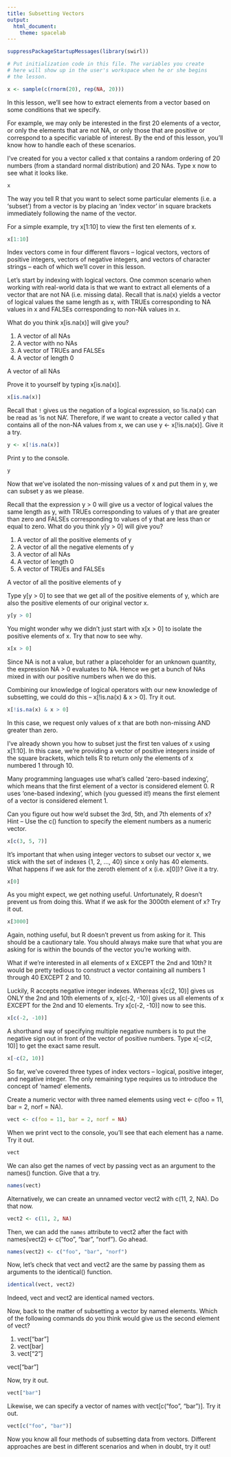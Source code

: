```yaml
---
title: Subsetting Vectors
output:
  html_document:
    theme: spacelab
---
```


```r
suppressPackageStartupMessages(library(swirl))

# Put initialization code in this file. The variables you create
# here will show up in the user's workspace when he or she begins
# the lesson.

x <- sample(c(rnorm(20), rep(NA, 20)))
``` 

In this lesson, we'll see how to extract elements from a vector based on some conditions that we specify. 

For example, we may only be interested in the first 20 elements of a vector, or only the elements that are not NA, or only those that are positive or correspond to a specific variable of interest. By the end of this lesson, you'll know how to handle each of these scenarios. 

I've created for you a vector called x that contains a random ordering of 20 numbers (from a standard normal distribution) and 20 NAs. Type x now to see what it looks like.

```r
x
``` 

The way you tell R that you want to select some particular elements (i.e. a 'subset') from a vector is by placing an 'index vector' in square brackets immediately following the name of the vector. 

For a simple example, try x[1:10] to view the first ten elements of x.

```r
x[1:10]
``` 

Index vectors come in four different flavors -- logical vectors, vectors of positive integers, vectors of negative integers, and vectors of character strings -- each of which we'll cover in this lesson. 

Let's start by indexing with logical vectors. One common scenario when working with real-world data is that we want to extract all elements of a vector that are not NA (i.e. missing data). Recall that is.na(x) yields a vector of logical values the same length as x, with TRUEs corresponding to NA values in x and FALSEs corresponding to non-NA values in x. 

What do you think x[is.na(x)] will give you?

1. A vector of all NAs
2. A vector with no NAs
3. A vector of TRUEs and FALSEs
4. A vector of length 0

A vector of all NAs 

Prove it to yourself by typing x[is.na(x)].

```r
x[is.na(x)]
``` 

Recall that `!` gives us the negation of a logical expression, so !is.na(x) can be read as 'is not NA'. Therefore, if we want to create a vector called y that contains all of the non-NA values from x, we can use y <- x[!is.na(x)]. Give it a try.

```r
y <- x[!is.na(x)]
``` 

Print y to the console.

```r
y
``` 

Now that we've isolated the non-missing values of x and put them in y, we can subset y as we please. 

Recall that the expression y > 0 will give us a vector of logical values the same length as y, with TRUEs corresponding to values of y that are greater than zero and FALSEs corresponding to values of y that are less than or equal to zero. What do you think y[y > 0] will give you?

1. A vector of all the positive elements of y
2. A vector of all the negative elements of y
3. A vector of all NAs
4. A vector of length 0
5. A vector of TRUEs and FALSEs

A vector of all the positive elements of y 

Type y[y > 0] to see that we get all of the positive elements of y, which are also the positive elements of our original vector x.

```r
y[y > 0]
``` 

You might wonder why we didn't just start with x[x > 0] to isolate the positive elements of x. Try that now to see why.

```r
x[x > 0]
``` 

Since NA is not a value, but rather a placeholder for an unknown quantity, the expression NA > 0 evaluates to NA. Hence we get a bunch of NAs mixed in with our positive numbers when we do this. 

Combining our knowledge of logical operators with our new knowledge of subsetting, we could do this -- x[!is.na(x) & x > 0]. Try it out.

```r
x[!is.na(x) & x > 0]
``` 

In this case, we request only values of x that are both non-missing AND greater than zero. 

I've already shown you how to subset just the first ten values of x using x[1:10]. In this case, we're providing a vector of positive integers inside of the square brackets, which tells R to return only the elements of x numbered 1 through 10. 

Many programming languages use what's called 'zero-based indexing', which means that the first element of a vector is considered element 0. R uses 'one-based indexing', which (you guessed it!) means the first element of a vector is considered element 1. 

Can you figure out how we'd subset the 3rd, 5th, and 7th elements of x? Hint -- Use the c() function to specify the element numbers as a numeric vector.

```r
x[c(3, 5, 7)]
``` 

It's important that when using integer vectors to subset our vector x, we stick with the set of indexes {1, 2, ..., 40} since x only has 40 elements. What happens if we ask for the zeroth element of x (i.e. x[0])? Give it a try.

```r
x[0]
``` 

As you might expect, we get nothing useful. Unfortunately, R doesn't prevent us from doing this. What if we ask for the 3000th element of x? Try it out.

```r
x[3000]
``` 

Again, nothing useful, but R doesn't prevent us from asking for it. This should be a cautionary tale. You should always make sure that what you are asking for is within the bounds of the vector you're working with. 

What if we're interested in all elements of x EXCEPT the 2nd and 10th? It would be pretty tedious to construct a vector containing all numbers 1 through 40 EXCEPT 2 and 10. 

Luckily, R accepts negative integer indexes. Whereas x[c(2, 10)] gives us ONLY the 2nd and 10th elements of x, x[c(-2, -10)] gives us all elements of x EXCEPT for the 2nd and 10 elements.  Try x[c(-2, -10)] now to see this.

```r
x[c(-2, -10)]
``` 

A shorthand way of specifying multiple negative numbers is to put the negative sign out in front of the vector of positive numbers. Type x[-c(2, 10)] to get the exact same result.

```r
x[-c(2, 10)]
``` 

So far, we've covered three types of index vectors -- logical, positive integer, and negative integer. The only remaining type requires us to introduce the concept of 'named' elements. 

Create a numeric vector with three named elements using vect <- c(foo = 11, bar = 2, norf = NA).

```r
vect <- c(foo = 11, bar = 2, norf = NA)
``` 

When we print vect to the console, you'll see that each element has a name. Try it out.

```r
vect
``` 

We can also get the names of vect by passing vect as an argument to the names() function. Give that a try.

```r
names(vect)
``` 

Alternatively, we can create an unnamed vector vect2 with c(11, 2, NA). Do that now.

```r
vect2 <- c(11, 2, NA)
``` 

Then, we can add the `names` attribute to vect2 after the fact with names(vect2) <- c("foo", "bar", "norf"). Go ahead.

```r
names(vect2) <- c("foo", "bar", "norf")
``` 

Now, let's check that vect and vect2 are the same by passing them as arguments to the identical() function.

```r
identical(vect, vect2)
``` 

Indeed, vect and vect2 are identical named vectors. 

Now, back to the matter of subsetting a vector by named elements. Which of the following commands do you think would give us the second element of vect?

1. vect["bar"]
2. vect[bar]
3. vect["2"]

vect["bar"] 

Now, try it out.

```r
vect["bar"]
``` 

Likewise, we can specify a vector of names with vect[c("foo", "bar")]. Try it out.

```r
vect[c("foo", "bar")]
``` 

Now you know all four methods of subsetting data from vectors. Different approaches are best in different scenarios and when in doubt, try it out! 

